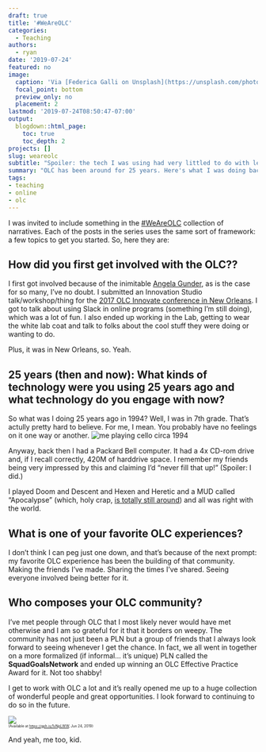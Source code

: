 ```yaml
---
draft: true
title: '#WeAreOLC'
categories:
  - Teaching
authors:
  - ryan
date: '2019-07-24'
featured: no
image:
  caption: 'Via [Federica Galli on Unsplash](https://unsplash.com/photos/aiqKc07b5PA)'
  focal_point: bottom
  preview_only: no
  placement: 2
lastmod: '2019-07-24T08:50:47-07:00'
output:
  blogdown::html_page:
    toc: true
    toc_depth: 2
projects: []
slug: weareolc
subtitle: "Spoiler: the tech I was using had very littled to do with learning."
summary: "OLC has been around for 25 years. Here's what I was doing back then."
tags:
- teaching
- online
- olc
---
```


I was invited to include something in the [#WeAreOLC](https://onlinelearningconsortium.org/weareolc-the-power-of-storytelling-at-accelerates-25th-anniversary/) collection of narratives. Each of the posts in the series uses the same sort of framework: a few topics to get you started. So, here they are:

## How did you first get involved with the OLC??

I first got involved because of the inimitable [Angela Gunder](https://twitter.com/angelagunder), as is the case for so many, I've no doubt. I submitted an Innovation Studio talk/workshop/thing for the [2017 OLC Innovate conference in New Orleans](https://ryanstraight.com/2017/07/26/olc-innovate-2017/). I got to talk about using Slack in online programs (something I'm still doing), which was a lot of fun. I also ended up working in the Lab, getting to wear the white lab coat and talk to folks about the cool stuff they were doing or wanting to do.

Plus, it was in New Orleans, so. Yeah.

## 25 years (then and now): What kinds of technology were you using 25 years ago and what technology do you engage with now?

So what was I doing 25 years ago in 1994? Well, I was in 7th grade. That's actully pretty hard to believe. For me, I mean. You probably have no feelings on it one way or another. ![me playing cello circa 1994](cello.jpg)

Anyway, back then I had a Packard Bell computer. It had a 4x CD-rom drive and, if I recall correctly, 420M of harddrive space. I remember my friends being very impressed by this and claiming I'd "never fill that up!" (Spoiler: I did.)

I played Doom and Descent and Hexen and Heretic and a MUD called "Apocalypse" (which, holy crap, [is totally still around](http://thewoodedglen.com/attn-apoc-mudders/)) and all was right with the world.

## What is one of your favorite OLC experiences?

I don't think I can peg just one down, and that's because of the next prompt: my favorite OLC experience has been the building of that community. Making the friends I've made. Sharing the times I've shared. Seeing everyone involved being better for it.

## Who composes your OLC community?

I've met people through OLC that I most likely never would have met otherwise and I am so grateful for it that it borders on weepy. The community has not just been a PLN but a group of friends that I always look forward to seeing whenever I get the chance. In fact, we all went in together on a more formalized (if informal... it's unique) PLN called the **SquadGoalsNetwork** and ended up winning an OLC Effective Practice Award for it. Not too shabby!

I get to work with OLC a lot and it's really opened me up to a huge collection of wonderful people and great opportunities. I look forward to continuing to do so in the future.

![](https://media.giphy.com/media/awxqzKhiUV4ly/giphy.gif)<br /><div style='font-size:50%'>(Available at [https://gph.is/1vNpLWW](https://gph.is/1vNpLWW), Jun 24, 2019)</div>  

And yeah, me too, kid.

